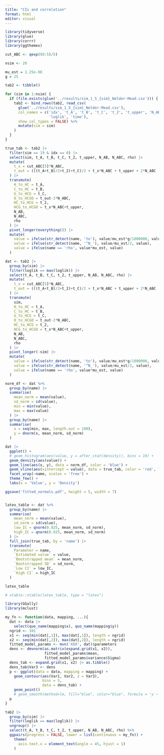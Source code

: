 ```yaml
---
title: "CIs and correlation"
format: html
editor: visual
---
```


```r

library(tidyverse)
library(glue)
library(corrr)
library(ggthemes)

```

```r

cut_ABC <- qexp((0:5)/5)

nsim <- 20

mu_est = 1.25e-08
g = 25

tab2 <- tibble()

for (sim in 1:nsim) {
  if (file.exists(glue('../results/sim_1_5_{sim}_Nelder-Mead.csv'))) {
    tab2 <- bind_rows(tab2, read_csv(
      glue('../results/sim_1_5_{sim}_Nelder-Mead.csv'), 
      col_names = c('idx', 't_A', 't_B', 't_C', 't_2', 't_upper', 'N_AB', 'N_ABC', 'rho', 
                    'loglik', 'time'),
      show_col_types = FALSE) %>% 
      mutate(sim = sim) 
    )
  }
}

true_tab <- tab2 |> 
  filter(sim == 19 & idx == 0) |> 
  select(sim, t_A, t_B, t_C, t_2, t_upper, N_AB, N_ABC, rho) |> 
  mutate(
    t_x = cut_ABC[5]*N_ABC,
    t_out = (((t_A+t_B)/2+t_2)+t_C)/2 + t_x*N_ABC + t_upper + 2*N_ABC
  ) |> 
  transmute(
    H_to_HC = t_A,
    C_to_HC = t_B,
    G_to_HCG = t_C,
    O_to_HCGO = t_out-2*N_ABC,
    HC_to_HCG = t_2,
    HCG_to_HCGO = t_x*N_ABC+t_upper,
    N_AB, 
    N_ABC, 
    rho
  ) |> 
  pivot_longer(everything()) |> 
  mutate(
    value = ifelse(str_detect(name, 'to'), value/mu_est*g/1000000, value),
    value = ifelse(str_detect(name, '^N_'), value/mu_est/2, value),
    value = ifelse(name == 'rho', value*mu_est, value)
  )

dat <- tab2 |> 
  group_by(sim) |> 
  filter(loglik == max(loglik)) |> 
  select(t_A, t_B, t_C, t_2, t_upper, N_AB, N_ABC, rho) |> 
  mutate(
    t_x = cut_ABC[5]*N_ABC,
    t_out = (((t_A+t_B)/2+t_2)+t_C)/2 + t_x*N_ABC + t_upper + 2*N_ABC
  ) |> 
  transmute(
    sim,
    H_to_HC = t_A,
    C_to_HC = t_B,
    G_to_HCG = t_C,
    O_to_HCGO = t_out-2*N_ABC,
    HC_to_HCG = t_2,
    HCG_to_HCGO = t_x*N_ABC+t_upper,
    N_AB, 
    N_ABC, 
    rho
  ) |> 
  pivot_longer(-sim) |> 
  mutate(
    value = ifelse(str_detect(name, 'to'), value/mu_est*g/1000000, value),
    value = ifelse(str_detect(name, '^N_'), value/mu_est/2, value),
    value = ifelse(name == 'rho', value*mu_est, value)
  ) 

norm_df <- dat %>% 
  group_by(name) |> 
  summarise(
    mean_norm = mean(value),
    sd_norm = sd(value),
    min = min(value),
    max = max(value)
  ) |> 
  group_by(name) |> 
  summarise(
    x = seq(min, max, length.out = 100),
    y = dnorm(x, mean_norm, sd_norm)
  )

dat |> 
  ggplot() +
  # geom_histogram(aes(value, y = after_stat(density)), bins = 10) +
  geom_density(aes(value)) +
  geom_line(aes(x, y), data = norm_df, color = 'blue') +
  geom_vline(aes(xintercept = value), data = true_tab, color = 'red', linetype = 2) +
  facet_wrap(~name, scales = 'free') +
  theme_few() +
  labs(x = 'Value', y = 'Density')

ggsave('fitted_normals.pdf', height = 5, width = 7)


latex_table <- dat %>% 
  group_by(name) |> 
  summarise(
    mean_norm = mean(value),
    sd_norm = sd(value),
    low_IC = qnorm(0.025, mean_norm, sd_norm),
    high_IC = qnorm(0.925, mean_norm, sd_norm)
  ) |> 
  full_join(true_tab, by = 'name') |> 
  transmute(
    Parameter = name,
    `Estimated value` = value,
    `Bootstrapped mean` = mean_norm,
    `Bootstrapped SD` = sd_norm,
    `Low CI` = low_IC,
    `High CI` = high_IC
  )

latex_table

# xtable::xtable(latex_table, type = "latex")

```

```r

library(GGally)
library(mclust)

my_fn <- function(data, mapping, ...){
  dat <- data |>
    select(quo_name(mapping$x), quo_name(mapping$y))
  ngrid <- 101
  x1 <- seq(min(dat[,1]), max(dat[,1]), length = ngrid)
  x2 <- seq(min(dat[,2]), max(dat[,2]), length = ngrid)
  fitted_model_params <- mvn('XXX', dat)$parameters
  dens <- dmvnorm(as.matrix(expand.grid(x1, x2)), 
                  fitted_model_params$mean, 
                  fitted_model_params$variance$Sigma)
  dens_tab <- expand.grid(x1, x2) |> as.tibble()
  dens_tab$Var3 <- dens
  p <- ggplot(data = data, mapping = mapping) + 
    geom_contour(aes(Var1, Var2, z = Var3), 
                 bins = 5,
                 data = dens_tab) +
    geom_point() 
    # geom_smooth(method=lm, fill="blue", color="blue", formula = 'y ~ x', ...) +
  p
}

tab2 |> 
  group_by(sim) |> 
  filter(loglik == max(loglik)) |> 
  ungroup() |> 
  select(t_A, t_B, t_C, t_2, t_upper, N_AB, N_ABC, rho) %>% 
  ggpairs(progress = FALSE, lower = list(continuous = my_fn)) +
    theme(
      axis.text.x = element_text(angle = 45, hjust = 1)
    )




```
